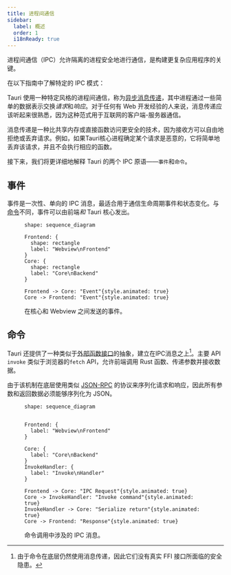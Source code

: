 ```yaml
---
title: 进程间通信
sidebar:
  label: 概述
  order: 1
  i18nReady: true
---
```



进程间通信（IPC）允许隔离的进程安全地进行通信，是构建更复杂应用程序的关键。

在以下指南中了解特定的 IPC 模式：

<CardGrid>
  <LinkCard
    title="Brownfield"
    href="/zh-cn/concept/inter-process-communication/brownfield/"
  />
  <LinkCard
    title="Isolation"
    href="/concept/inter-process-communication/isolation/"
  />
</CardGrid>

Tauri 使用一种特定风格的进程间通信，称为[异步消息传递]，其中进程通过一些简单的数据表示交换*请求*和*响应*。对于任何有 Web 开发经验的人来说，消息传递应该听起来很熟悉，因为这种范式用于互联网的客户端-服务器通信。

消息传递是一种比共享内存或直接函数访问更安全的技术，因为接收方可以自由地拒绝或丢弃请求。例如，如果Tauri核心进程确定某个请求是恶意的，它将简单地丢弃该请求，并且不会执行相应的函数。

接下来，我们将更详细地解释 Tauri 的两个 IPC 原语——`事件`和`命令`。

## 事件

事件是一次性、单向的 IPC 消息，最适合用于通信生命周期事件和状态变化。与[命令](#命令)不同，事件可以由前端*和* Tauri 核心发出。

<figure>

```d2 sketch pad=50
shape: sequence_diagram

Frontend: {
  shape: rectangle
  label: "Webview\nFrontend"
}
Core: {
  shape: rectangle
  label: "Core\nBackend"
}

Frontend -> Core: "Event"{style.animated: true}
Core -> Frontend: "Event"{style.animated: true}
```

<figcaption>在核心和 Webview 之间发送的事件。</figcaption>
</figure>

## 命令

Tauri 还提供了一种类似于[外部函数接口]的抽象，建立在IPC消息之上[^1]。主要 API `invoke` 类似于浏览器的`fetch` API，允许前端调用 Rust 函数、传递参数并接收数据。

由于该机制在底层使用类似 [JSON-RPC] 的协议来序列化请求和响应，因此所有参数和返回数据必须能够序列化为 JSON。

<figure>

```d2 sketch pad=50
shape: sequence_diagram


Frontend: {
  label: "Webview\nFrontend"
}

Core: {
  label: "Core\nBackend"
}
InvokeHandler: {
  label: "Invoke\nHandler"
}

Frontend -> Core: "IPC Request"{style.animated: true}
Core -> InvokeHandler: "Invoke command"{style.animated: true}
InvokeHandler -> Core: "Serialize return"{style.animated: true}
Core -> Frontend: "Response"{style.animated: true}
```

<figcaption>命令调用中涉及的 IPC 消息。</figcaption>
</figure>

[^1]: 由于命令在底层仍然使用消息传递，因此它们没有真实 FFI 接口所面临的安全隐患。

[异步消息传递]: https://en.wikipedia.org/wiki/Message_passing#Asynchronous_message_passing
[json-rpc]: https://www.jsonrpc.org
[外部函数接口]: https://en.wikipedia.org/wiki/Foreign_function_interface
